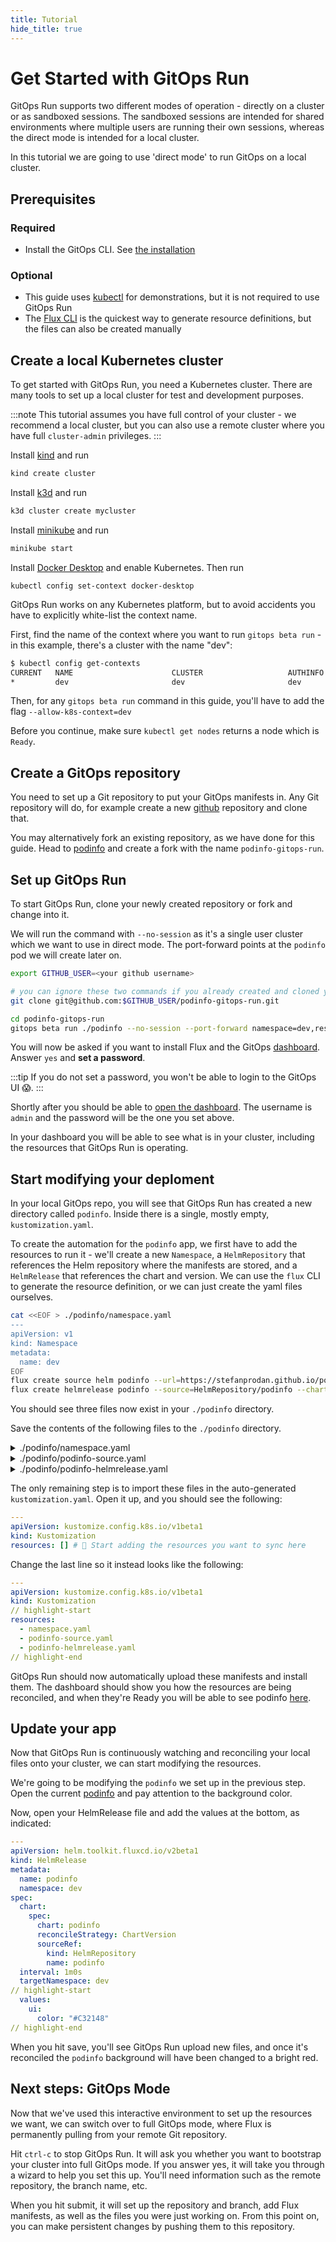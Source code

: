 ```yaml
---
title: Tutorial
hide_title: true
---
```



# Get Started with GitOps Run

GitOps Run supports two different modes of operation - directly on a
cluster or as sandboxed sessions. The sandboxed sessions are intended
for shared environments where multiple users are running their own
sessions, whereas the direct mode is intended for a local cluster.

In this tutorial we are going to use 'direct mode' to run GitOps on a local
cluster.


## Prerequisites
### Required
- Install the GitOps CLI. See [the installation](../installation/weave-gitops.mdx#gitops-cli)

### Optional
- This guide uses [kubectl](https://kubernetes.io/docs/tasks/tools/#kubectl) for demonstrations, but it is not required to use GitOps Run
- The [Flux CLI](https://fluxcd.io/flux/installation/) is the quickest way to generate resource definitions, but the files can also be created manually

## Create a local Kubernetes cluster

To get started with GitOps Run, you need a Kubernetes cluster. There
are many tools to set up a local cluster for test and development
purposes.

:::note
This tutorial assumes you have full control of your cluster - we
recommend a local cluster, but you can also use a remote cluster where
you have full `cluster-admin` privileges.
:::

<Tabs>
<TabItem value="kind">

Install [kind](https://kind.sigs.k8s.io/docs/user/quick-start/) and run

```bash
kind create cluster
```
</TabItem>
<TabItem value="k3d">

Install [k3d](https://k3d.io/) and run

```bash
k3d cluster create mycluster
```
</TabItem>
<TabItem value="minikube">

Install [minikube](https://minikube.sigs.k8s.io/docs/start/) and run

```bash
minikube start
```
</TabItem>
<TabItem value="docker desktop">

Install [Docker Desktop](https://www.docker.com/products/docker-desktop/) and enable Kubernetes. Then run

```
kubectl config set-context docker-desktop
```
</TabItem>
<TabItem value="other">

GitOps Run works on any Kubernetes platform, but to avoid accidents
you have to explicitly white-list the context name.

First, find the name of the context where you want to run `gitops beta run` - in this example, there's a cluster with the name "dev":

```bash
$ kubectl config get-contexts
CURRENT   NAME                      CLUSTER                   AUTHINFO                  NAMESPACE
*         dev                       dev                       dev
```

Then, for any `gitops beta run` command in this guide, you'll have to add the flag `--allow-k8s-context=dev`
</TabItem>
</Tabs>

Before you continue, make sure `kubectl get nodes` returns a node which is `Ready`.

## Create a GitOps repository

You need to set up a Git repository to put your GitOps manifests
in. Any Git repository will do, for example create a new
[github](https://github.com/new) repository and clone that.

You may alternatively fork an existing repository, as we have done for this guide. Head
to [podinfo](https://github.com/stefanprodan/podinfo) and create a fork with the
name `podinfo-gitops-run`.

## Set up GitOps Run

To start GitOps Run, clone your newly created repository or fork and change into
it.

We will run the command with `--no-session` as it's a single user
cluster which we want to use in direct mode. The port-forward points
at the `podinfo` pod we will create later on.

```bash
export GITHUB_USER=<your github username>

# you can ignore these two commands if you already created and cloned your repository
git clone git@github.com:$GITHUB_USER/podinfo-gitops-run.git

cd podinfo-gitops-run
gitops beta run ./podinfo --no-session --port-forward namespace=dev,resource=svc/dev-podinfo,port=9898:9898
```

You will now be asked if you want to install Flux and the GitOps
[dashboard](../getting-started/intro.mdx). Answer `yes` and **set a password**.

:::tip
If you do not set a password, you won't be able to login to the GitOps UI
:scream:.
:::

Shortly after you should be able to [open the dashboard](http://localhost:9001).
The username is `admin` and the password will be the one you set above.

In your dashboard you will be able to see what is in your cluster, including
the resources that GitOps Run is operating.

## Start modifying your deploment

In your local GitOps repo, you will see that GitOps Run has created a new
directory called `podinfo`. Inside there is a single, mostly empty, `kustomization.yaml`.

To create the automation for the `podinfo` app, we first have to add the resources to
run it - we'll create a new `Namespace`, a `HelmRepository` that
references the Helm repository where the manifests are stored, and a
`HelmRelease` that references the chart and version. We can use the
`flux` CLI to generate the resource definition, or we can just create
the yaml files ourselves.

<Tabs>
<TabItem value="flux">

```bash
cat <<EOF > ./podinfo/namespace.yaml
---
apiVersion: v1
kind: Namespace
metadata:
  name: dev
EOF
flux create source helm podinfo --url=https://stefanprodan.github.io/podinfo --namespace=dev --export > ./podinfo/podinfo-source.yaml
flux create helmrelease podinfo --source=HelmRepository/podinfo --chart=podinfo --export --namespace=dev --target-namespace=dev > ./podinfo/podinfo-helmrelease.yaml
```

You should see three files now exist in your `./podinfo` directory.

</TabItem>
<TabItem value="yaml">

Save the contents of the following files to the `./podinfo` directory.

<details><summary>./podinfo/namespace.yaml</summary>

```yaml
---
apiVersion: v1
kind: Namespace
metadata:
  name: dev
```

</details>

<details><summary>./podinfo/podinfo-source.yaml</summary>

```yaml
---
apiVersion: source.toolkit.fluxcd.io/v1beta2
kind: HelmRepository
metadata:
  name: podinfo
  namespace: dev
spec:
  interval: 1m0s
  url: https://stefanprodan.github.io/podinfo
```

</details>

<details><summary>./podinfo/podinfo-helmrelease.yaml</summary>

```yaml
---
apiVersion: helm.toolkit.fluxcd.io/v2beta1
kind: HelmRelease
metadata:
  name: podinfo
  namespace: dev
spec:
  chart:
    spec:
      chart: podinfo
      reconcileStrategy: ChartVersion
      sourceRef:
        kind: HelmRepository
        name: podinfo
  interval: 1m0s
  targetNamespace: dev
```

</details>

</TabItem>
</Tabs>

The only remaining step is to import these files in the auto-generated
`kustomization.yaml`. Open it up, and you should see the following:

```yaml title="./podinfo/kustomization.yaml"
---
apiVersion: kustomize.config.k8s.io/v1beta1
kind: Kustomization
resources: [] # 👋 Start adding the resources you want to sync here
```

Change the last line so it instead looks like the following:

```yaml title="./podinfo/kustomization.yaml"
---
apiVersion: kustomize.config.k8s.io/v1beta1
kind: Kustomization
// highlight-start
resources:
  - namespace.yaml
  - podinfo-source.yaml
  - podinfo-helmrelease.yaml
// highlight-end
```

GitOps Run should now automatically upload these manifests and install
them. The dashboard should show you how the resources are being
reconciled, and when they're Ready you will be able to see podinfo
[here](http://localhost:9898).


## Update your app

Now that GitOps Run is continuously watching and reconciling your
local files onto your cluster, we can start modifying the resources.

We're going to be modifying the `podinfo` we set up in the previous
step. Open the current [podinfo](http://localhost:9898) and pay
attention to the background color.

Now, open your HelmRelease file and add the values at the bottom, as
indicated:

```yaml title="./podinfo/podinfo-helmrelease.yaml"
---
apiVersion: helm.toolkit.fluxcd.io/v2beta1
kind: HelmRelease
metadata:
  name: podinfo
  namespace: dev
spec:
  chart:
    spec:
      chart: podinfo
      reconcileStrategy: ChartVersion
      sourceRef:
        kind: HelmRepository
        name: podinfo
  interval: 1m0s
  targetNamespace: dev
// highlight-start
  values:
    ui:
      color: "#C32148"
// highlight-end
```

When you hit save, you'll see GitOps Run upload new files, and once
it's reconciled the `podinfo` background will have been changed to a bright red.

## Next steps: GitOps Mode

Now that we've used this interactive environment to set up the
resources we want, we can switch over to full GitOps mode, where Flux
is permanently pulling from your remote Git repository.

Hit `ctrl-c` to stop GitOps Run. It will ask you whether you want to bootstrap
your cluster into full GitOps mode. If you answer yes, it
will take you through a wizard to help you set this up. You'll need information
such as the remote repository, the branch name, etc.

When you hit submit, it will set up the repository and branch, add
Flux manifests, as well as the files you were just working on. From
this point on, you can make persistent changes by pushing them to this
repository.
